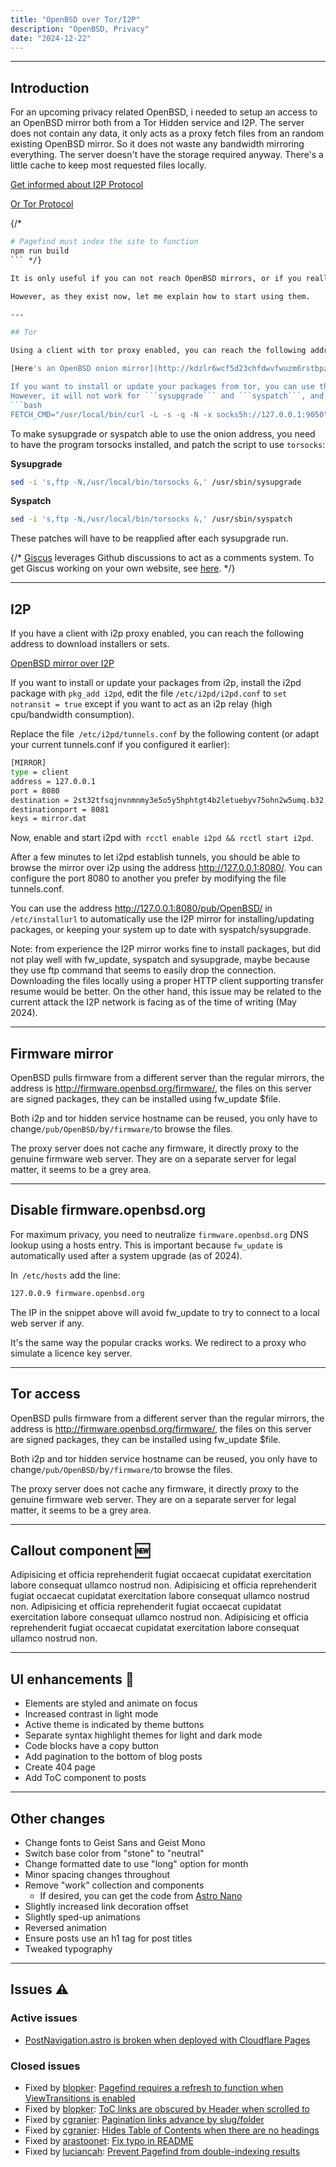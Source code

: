 ```yaml
---
title: "OpenBSD over Tor/I2P"
description: "OpenBSD, Privacy"
date: "2024-12-22"
---
```



---

## Introduction

For an upcoming privacy related OpenBSD, i needed to setup an access to an OpenBSD mirror both from a Tor Hidden service and I2P.
The server does not contain any data, it only acts as a proxy fetch files from an random existing OpenBSD mirror. So it does not waste any bandwidth mirroring everything.
The server doesn't have the storage required anyway. There's a little cache to keep most requested files locally.

[Get informed about I2P Protocol](https://geti2p.net/en/about/intro)

[Or Tor Protocol](https://spec.torproject.org/tor-spec/index.html)

{/* 
```bash
# Pagefind must index the site to function
npm run build
``` */}

It is only useful if you can not reach OpenBSD mirrors, or if you really need to hide your network activity. Tor or I2P will be much slower than connecting to a mirror using HTTP(s).

However, as they exist now, let me explain how to start using them.

---

## Tor

Using a client with tor proxy enabled, you can reach the following address to download installers or sets.

[Here's an OpenBSD onion mirror](http://kdzlr6wcf5d23chfdwvfwuzm6rstbpzzefkpozp7kjeugtpnrixldxqd.onion/pub/OpenBSD/)

If you want to install or update your packages from tor, you can use the onion address in  ```/etc/installurl```
However, it will not work for ```sysupgrade``` and ```syspatch```, and you need to export the variable in your environment to make **pkg_** programs able to use the mirror.
```bash
FETCH_CMD="/usr/local/bin/curl -L -s -q -N -x socks5h://127.0.0.1:9050"
```
To make sysupgrade or syspatch able to use the onion address, you need to have the program torsocks installed, and patch the script to use `torsocks`:

**Sysupgrade** 
```bash
sed -i 's,ftp -N,/usr/local/bin/torsocks &,' /usr/sbin/sysupgrade 
```
**Syspatch** 
```bash
sed -i 's,ftp -N,/usr/local/bin/torsocks &,' /usr/sbin/syspatch
```

These patches will have to be reapplied after each sysupgrade run.



{/* [Giscus](https://giscus.app) leverages Github discussions to act as a comments system. To get Giscus working on your own website, see [here](/blog/01-getting-started#deploy-the-site). */}

---

## I2P
If you have a client with i2p proxy enabled, you can reach the following address to download installers or sets.

[OpenBSD mirror over I2P](http://2st32tfsqjnvnmnmy3e5o5y5hphtgt4b2letuebyv75ohn2w5umq.b32.i2p:8081/pub/OpenBSD/)

If you want to install or update your packages from i2p, install the i2pd package with `pkg_add i2pd`, 
 edit the file `/etc/i2pd/i2pd.conf` to `set notransit = true` except if you want to act as an i2p relay (high cpu/bandwidth consumption).

Replace the file` /etc/i2pd/tunnels.conf` by the following content (or adapt your current tunnels.conf if you configured it earlier):

```bash
[MIRROR]
type = client
address = 127.0.0.1
port = 8080
destination = 2st32tfsqjnvnmnmy3e5o5y5hphtgt4b2letuebyv75ohn2w5umq.b32.i2p
destinationport = 8081
keys = mirror.dat
```
Now, enable and start i2pd with` rcctl enable i2pd && rcctl start i2pd`.

After a few minutes to let i2pd establish tunnels, you should be able to browse the mirror over i2p using the address http://127.0.0.1:8080/. You can configure the port 8080 to another you prefer by modifying the file tunnels.conf.

You can use the address http://127.0.0.1:8080/pub/OpenBSD/ in` /etc/installurl` to automatically use the I2P mirror for installing/updating packages, or keeping your system up to date with syspatch/sysupgrade.

Note: from experience the I2P mirror works fine to install packages, but did not play well with fw_update, syspatch and sysupgrade, maybe because they use ftp command that seems to easily drop the connection. Downloading the files locally using a proper HTTP client supporting transfer resume would be better. On the other hand, this issue may be related to the current attack the I2P network is facing as of the time of writing (May 2024).

---


## Firmware mirror

OpenBSD pulls firmware from a different server than the regular mirrors, the address is http://firmware.openbsd.org/firmware/, the files on this server are signed packages, they can be installed using fw_update $file.

Both i2p and tor hidden service hostname can be reused, you only have to change` /pub/OpenBSD/ `by` /firmware/ `to browse the files.

The proxy server does not cache any firmware, it directly proxy to the genuine firmware web server. They are on a separate server for legal matter, it seems to be a grey area.

---

## Disable firmware.openbsd.org

For maximum privacy, you need to neutralize `firmware.openbsd.org` DNS lookup using a hosts entry. This is important because `fw_update` is automatically used after a system upgrade (as of 2024).

In` /etc/hosts` add the line:

```bash
127.0.0.9 firmware.openbsd.org
```

The IP in the snippet above will avoid fw_update to try to connect to a local web server if any.

It's the same way the popular cracks works. We redirect to a proxy who simulate a licence key server.

---

## Tor access

OpenBSD pulls firmware from a different server than the regular mirrors, the address is http://firmware.openbsd.org/firmware/, the files on this server are signed packages, they can be installed using fw_update $file.

Both i2p and tor hidden service hostname can be reused, you only have to change` /pub/OpenBSD/ `by` /firmware/ `to browse the files.

The proxy server does not cache any firmware, it directly proxy to the genuine firmware web server. They are on a separate server for legal matter, it seems to be a grey area.

---



## Callout component 🆕

<Callout>
  Adipisicing et officia reprehenderit fugiat occaecat cupidatat exercitation
  labore consequat ullamco nostrud non.
</Callout>

<Callout type="info">
  Adipisicing et officia reprehenderit fugiat occaecat cupidatat exercitation
  labore consequat ullamco nostrud non.
</Callout>

<Callout type="warning">
  Adipisicing et officia reprehenderit fugiat occaecat cupidatat exercitation
  labore consequat ullamco nostrud non.
</Callout>

<Callout type="error">
  Adipisicing et officia reprehenderit fugiat occaecat cupidatat exercitation
  labore consequat ullamco nostrud non.
</Callout>

---

## UI enhancements 🎨

- Elements are styled and animate on focus
- Increased contrast in light mode
- Active theme is indicated by theme buttons
- Separate syntax highlight themes for light and dark mode
- Code blocks have a copy button
- Add pagination to the bottom of blog posts
- Create 404 page
- Add ToC component to posts

---

## Other changes

- Change fonts to Geist Sans and Geist Mono
- Switch base color from "stone" to "neutral"
- Change formatted date to use "long" option for month
- Minor spacing changes throughout
- Remove "work" collection and components
  - If desired, you can get the code from [Astro Nano](https://github.com/markhorn-dev/astro-nano)
- Slightly increased link decoration offset
- Slightly sped-up animations
- Reversed animation
- Ensure posts use an h1 tag for post titles
- Tweaked typography

---

## Issues ⚠️

### Active issues

- [PostNavigation.astro is broken when deployed with Cloudflare Pages](https://github.com/trevortylerlee/astro-micro/issues/39)

### Closed issues

- Fixed by [blopker](https://github.com/blopker): [Pagefind requires a refresh to function when ViewTransitions is enabled](https://github.com/trevortylerlee/astro-micro/issues/7)
- Fixed by [blopker](https://github.com/blopker): [ToC links are obscured by Header when scrolled to](https://github.com/trevortylerlee/astro-micro/issues/4)
- Fixed by [cgranier](https://github.com/cgranier): [Pagination links advance by slug/folder](https://github.com/trevortylerlee/astro-micro/issues/26)
- Fixed by [cgranier](https://github.com/cgranier): [Hides Table of Contents when there are no headings](https://github.com/trevortylerlee/astro-micro/pull/30)
- Fixed by [arastoonet](https://github.com/arastoonet): [Fix typo in README](https://github.com/trevortylerlee/astro-micro/pull/19)
- Fixed by [luciancah](https://github.com/luciancah): [Prevent Pagefind from double-indexing results](https://github.com/trevortylerlee/astro-micro/issues/40)
